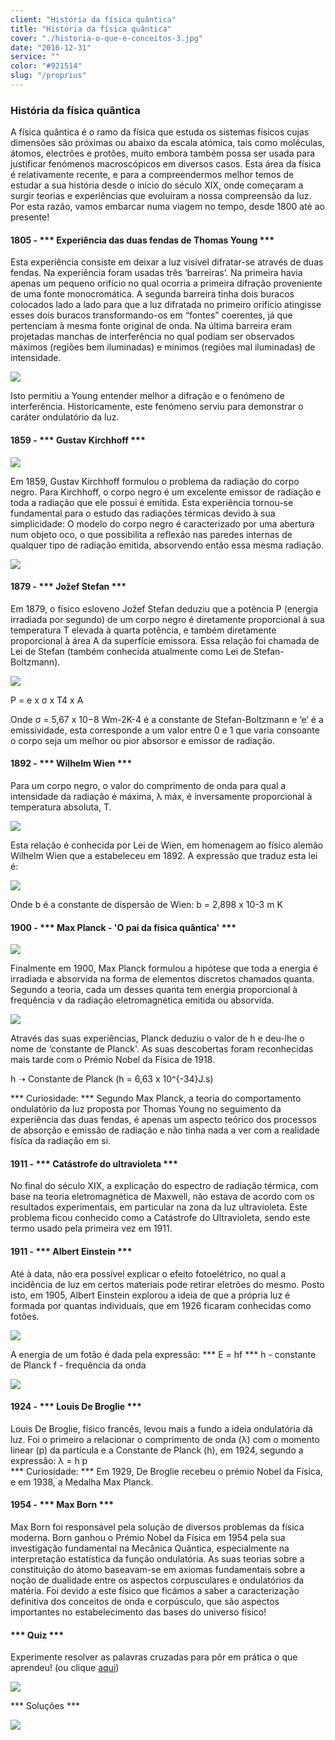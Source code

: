 ```yaml
---
client: "História da física quântica"
title: "História da física quântica"
cover: "./historia-o-que-e-conceitos-3.jpg"
date: "2016-12-31"
service: ""
color: "#921514"
slug: "/proprius"
---
```

### História da física quântica  

  A física quântica é o ramo da física que estuda os sistemas físicos cujas dimensões são próximas ou abaixo da escala atómica, tais como moléculas, átomos, electrões e  protões, muito embora também possa ser usada para justificar fenómenos macroscópicos em diversos casos.
  Esta área da física é relativamente recente, e para a compreendermos melhor temos de estudar a sua história desde o início do século XIX, onde começaram a surgir teorias e experiências que evoluíram a nossa compreensão da luz. Por esta razão, vamos embarcar numa viagem no tempo, desde 1800 até ao presente!

#### 1805 - *** Experiência das duas fendas de Thomas Young ***
  Esta experiência consiste em deixar a luz visível difratar-se através de duas fendas. Na experiência foram usadas três ‘barreiras’. Na primeira havia apenas um pequeno orifício no qual ocorria a primeira difração proveniente de uma fonte monocromática. A segunda barreira tinha dois buracos colocados lado a lado para que a luz difratada no primeiro orifício atingisse esses dois buracos transformando-os em “fontes” coerentes, já que pertenciam à mesma fonte original de onda. Na última barreira eram projetadas manchas de interferência no qual podiam ser observados máximos (regiões bem iluminadas) e mínimos (regiões mal iluminadas) de intensidade. 

![](./image9.png)

  Isto permitiu a Young entender melhor a difração e o fenómeno de interferência. Historicamente, este fenómeno serviu para demonstrar o caráter ondulatório da luz.

#### 1859 - *** Gustav Kirchhoff ***

![](./image6.png)

  Em 1859, Gustav Kirchhoff formulou o problema da radiação do corpo negro. Para Kirchhoff, o corpo negro é um excelente emissor de radiação e toda a radiação que ele possui é emitida. Esta experiência tornou-se fundamental para o estudo das radiações térmicas devido à sua simplicidade: O modelo do corpo negro é caracterizado por uma abertura num objeto oco, o que possibilita a reflexão nas paredes internas de qualquer tipo de radiação emitida, absorvendo então essa mesma radiação.

![](./image20.png)

#### 1879 - *** Jožef Stefan ***
  Em 1879, o físico esloveno Jožef Stefan deduziu que a potência P (energia irradiada por segundo) de um corpo negro é diretamente proporcional à sua temperatura T elevada à quarta potência, e também diretamente proporcional à área A da superfície emissora. Essa relação foi chamada de Lei de Stefan (também conhecida atualmente como Lei de Stefan-Boltzmann).

![](./image17.png)

  P = e  x  σ  x  T4  x  A

  Onde σ = 5,67 x 10−8  Wm-2K-4 é a constante de Stefan-Boltzmann e ‘e’ é a emissividade, esta corresponde a um valor entre 0 e 1 que varia consoante o corpo seja um melhor ou pior absorsor e emissor de radiação.

#### 1892 - *** Wilhelm Wien ***

 Para um corpo negro, o valor do comprimento de onda para qual a intensidade da radiação é máxima, λ máx, é inversamente proporcional à temperatura absoluta, T.

![](./image13.png)

  Esta relação é conhecida por Lei de Wien, em homenagem ao físico alemão Wilhelm Wien que a estabeleceu em 1892. A expressão que traduz esta lei é:


![](./image7.png)


  Onde b é a constante de dispersão de Wien:  b = 2,898 x 10-3 m K 

#### 1900 - *** Max Planck - 'O pai da física quântica' ***
 
 ![](./image16.png)

 Finalmente em 1900, Max Planck formulou a hipótese que toda a energia é irradiada e absorvida na forma de elementos discretos chamados quanta. Segundo a teoria, cada um desses quanta tem energia proporcional à frequência ν da radiação eletromagnética emitida ou absorvida.

![](./image21.png)

 Através das suas experiências, Planck deduziu o valor de h e deu-lhe o nome de ‘constante de Planck'. As suas descobertas foram reconhecidas mais tarde com o Prémio Nobel da Física de 1918.

h ➝ Constante de Planck (h = 6,63 x 10^{-34}J.s)

 *** Curiosidade: *** Segundo Max Planck, a teoria do comportamento ondulatório da luz proposta por Thomas Young no seguimento da experiência das duas fendas, é apenas um aspecto teórico dos processos de absorção e emissão de radiação e não tinha nada a ver com a realidade física da radiação em si.

#### 1911 - *** Catástrofe do ultravioleta ***
  No final do século XIX, a explicação do espectro de radiação térmica, com base na teoria eletromagnética de Maxwell, não estava de acordo com os resultados experimentais, em particular na zona da luz ultravioleta. Este problema ficou conhecido como a Catástrofe do Ultravioleta, sendo este termo usado pela primeira vez em 1911.

#### 1911 - *** Albert Einstein ***
 Até à data, não era possível explicar o efeito fotoelétrico, no qual a incidência de luz em certos materiais pode retirar eletrões do mesmo. Posto isto, em 1905, Albert Einstein explorou a ideia de que a própria luz é formada por quantas individuais, que em 1926 ficaram conhecidas como fotões. 

![](./image18.png)

A energia de um fotão é dada pela expressão:
*** E = hf ***
h - constante de Planck
f - frequência da onda

![](./image23.png)

#### 1924 - *** Louis De Broglie ***
 Louis De Broglie, físico francês, levou mais a fundo a ideia ondulatória da luz. Foi o primeiro a relacionar o comprimento de onda (λ) com o momento linear (p) da partícula e a Constante de Planck (h), em 1924, segundo a expressão:
λ = h p  
  *** Curiosidade: *** Em 1929, De Broglie recebeu o prémio Nobel da Física, e em  1938, a Medalha Max Planck.

#### 1954 - *** Max Born ***
 Max Born foi responsável pela solução de diversos problemas da física moderna. Born ganhou o Prémio Nobel da Física em 1954 pela sua investigação fundamental na Mecânica Quântica, especialmente na interpretação estatística da função ondulatória. As suas teorias sobre a constituição do átomo baseavam-se em axiomas fundamentais sobre a noção de dualidade entre os aspectos corpusculares e ondulatórios da matéria.
 Foi devido a este físico que ficámos a saber a caracterização definitiva dos conceitos de onda e corpúsculo, que são aspectos importantes no estabelecimento das bases do universo físico!

#### *** Quiz ***
Experimente resolver as palavras cruzadas para pôr em prática o que aprendeu! (ou clique [aqui](https://crosswordlabs.com/view/os-padrinhos-da-fisica-quantica-2))

![](./image15.png)

*** Soluções ***

![](./image24.png)

